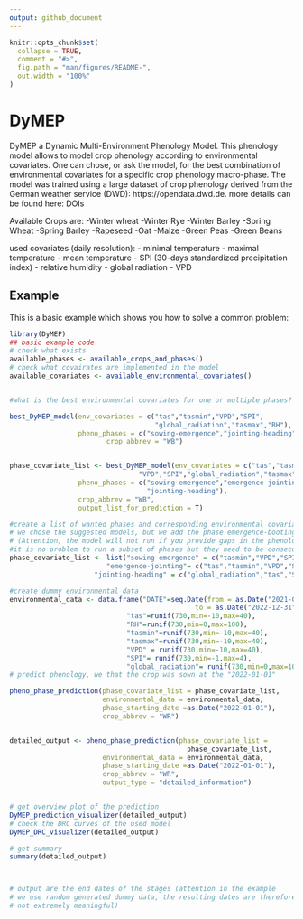 ```yaml
---
output: github_document
---
```


<!-- README.md is generated from README.Rmd. Please edit that file -->

```r
knitr::opts_chunk$set(
  collapse = TRUE,
  comment = "#>",
  fig.path = "man/figures/README-",
  out.width = "100%"
)
```

# DyMEP

<!-- badges: start -->
<!-- badges: end -->

DyMEP a Dynamic Multi-Environment Phenology Model. This phenology model allows to model crop phenology according to environmental covariates. One can chose, or ask the model, for the best combination of environmental covariates for a specific crop phenology macro-phase.
The model was trained using a large dataset of crop phenology derived from the German weather service (DWD): https://opendata.dwd.de. 
more details can be found here: DOIs


Available Crops are:
-Winter wheat
-Winter Rye
-Winter Barley
-Spring Wheat
-Spring Barley
-Rapeseed
-Oat
-Maize
-Green Peas
-Green Beans

used covariates (daily resolution):
- minimal temperature
- maximal temperature
- mean temperature
- SPI (30-days standardized precipitation index)
- relative humidity
- global radiation
- VPD



## Example

This is a basic example which shows you how to solve a common problem:

```r
library(DyMEP)
## basic example code
# check what exists
available_phases <- available_crops_and_phases()
# check what covairates are implemented in the model
available_covariates <- available_environmental_covariates()


#what is the best environmental covariates for one or multiple phases?

best_DyMEP_model(env_covariates = c("tas","tasmin","VPD","SPI",
                                    "global_radiation","tasmax","RH"),
                 pheno_phases = c("sowing-emergence","jointing-heading"),
                        crop_abbrev = "WB")


phase_covariate_list <- best_DyMEP_model(env_covariates = c("tas","tasmin",
                                "VPD","SPI","global_radiation","tasmax","RH"),
                 pheno_phases = c("sowing-emergence","emergence-jointing",
                                  "jointing-heading"),
                 crop_abbrev = "WB",
                 output_list_for_prediction = T)

#create a list of wanted phases and corresponding environmental covariates
# we chose the suggested models, but we add the phase emergence-booting as well.
# (Attention, the model will not run if you provide gaps in the phenology!
#it is no problem to run a subset of phases but they need to be consecutive!)
phase_covariate_list <- list("sowing-emergence" = c("tasmin","VPD","SPI"),
                        "emergence-jointing"= c("tas","tasmin","VPD","SPI"),
                     "jointing-heading" = c("global_radiation","tas","SPI"))

#create dummy environmental data
environmental_data <- data.frame("DATE"=seq.Date(from = as.Date("2021-01-01"),
                                              to = as.Date("2022-12-31"),by=1),
                             "tas"=runif(730,min=-10,max=40),
                             "RH"=runif(730,min=0,max=100),
                             "tasmin"=runif(730,min=-10,max=40),
                             "tasmax"=runif(730,min=-10,max=40),
                             "VPD" = runif(730,min=-10,max=40),
                             "SPI"= runif(730,min=-1,max=4),
                             "global_radiation"= runif(730,min=0,max=10000))
# predict phenology, we that the crop was sown at the "2022-01-01" 

pheno_phase_prediction(phase_covariate_list = phase_covariate_list,
                       environmental_data = environmental_data,
                       phase_starting_date =as.Date("2022-01-01"),
                       crop_abbrev = "WR")


detailed_output <- pheno_phase_prediction(phase_covariate_list =
                                            phase_covariate_list,
                       environmental_data = environmental_data,
                       phase_starting_date =as.Date("2022-01-01"),
                       crop_abbrev = "WR",
                       output_type = "detailed_information")


# get overview plot of the prediction
DyMEP_prediction_visualizer(detailed_output)
# check the DRC curves of the used model
DyMEP_DRC_visualizer(detailed_output)

# get summary
summary(detailed_output)



# output are the end dates of the stages (attention in the example
# we use random generated dummy data, the resulting dates are therefore 
# not extremely meaningful)


```

